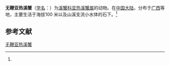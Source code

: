 {{Speciesbox
| name = 无鞭亚热溪蟹
| status = 
| status_system = 
| image = 
| genus = Yarepotamon
| species = aflagellum
| authority = (Dai et al., 1980)<ref name='id12248'>{{cite web| url =http://www.bioinfo.cn/db05/BjdwSpecies.php?action=view&id=12248| title =无鞭亚热溪蟹| work =《中国动物物种编目数据库》| publisher =中国科学院微生物研究所| author =中国科学院动物研究所| accessdate =2009-04-28| deadurl =yes| archiveurl =https://web.archive.org/web/20160305001457/http://www.bioinfo.cn/db05/BjdwSpecies.php?action=view&id=12248| archivedate =2016-03-05}}</ref>
}}

'''无鞭亚热溪蟹'''（[[学名|学名]]：{{lang|la|''Yarepotamon aflagellum''}}）为[[溪蟹科|溪蟹科]][[亚热溪蟹属|亚热溪蟹属]]的动物。在[[中国大陆|中国大陆]]，分布于[[广西|广西]]等地，主要生活于海拔100 米以及山溪支流小水体的石下。<ref name='id12248'/>

== 参考文献 ==
{{reflist}}

{{Wikispecies|Yarepotamon aflagellum}}
{{Taxonbar|from=Q14523557}}

[[Category:亚热溪蟹属|无鞭亚热溪蟹]]


{{螃蟹小作品}}